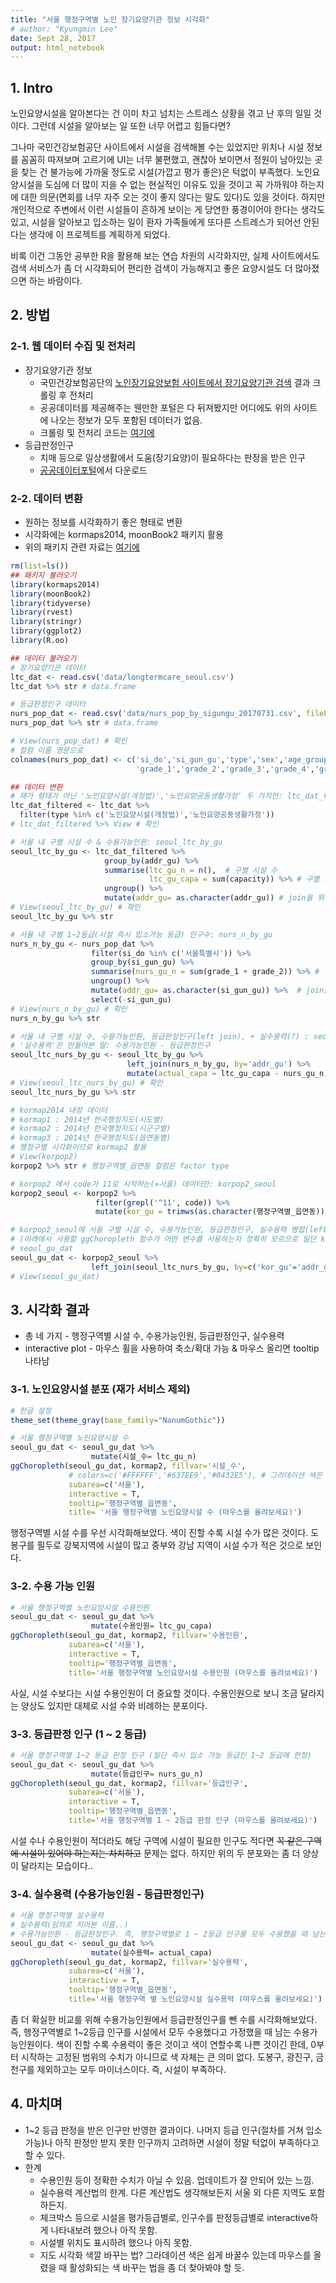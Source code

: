 ```yaml
---
title: "서울 행정구역별 노인 장기요양기관 정보 시각화"
# author: "Kyungmin Lee"
date: Sept 28, 2017
output: html_notebook
---
```

  
## 1. Intro

노인요양시설을 알아본다는 건 이미 차고 넘치는 스트레스 상황을 겪고 난 후의 일일 것이다. 그런데 시설을 알아보는 일 또한 너무 어렵고 힘들다면?  

그나마 국민건강보험공단 사이트에서 시설을 검색해볼 수는 있었지만 위치나 시설 정보를 꼼꼼히 따져보며 고르기에 UI는 너무 불편했고, 괜찮아 보이면서 정원이 남아있는 곳을 찾는 건 불가능에 가까울 정도로 시설(가깝고 평가 좋은)은 턱없이 부족했다. 노인요양시설을 도심에 더 많이 지을 수 없는 현실적인 이유도 있을 것이고 꼭 가까워야 하는지에 대한 의문(면회를 너무 자주 오는 것이 좋지 않다는 말도 있다)도 있을 것이다. 하지만 개인적으로 주변에서 이런 시설들이 흔하게 보이는 게 당연한 풍경이어야 한다는 생각도 있고, 시설을 알아보고 입소하는 일이 환자 가족들에게 또다른 스트레스가 되어선 안된다는 생각에 이 프로젝트를 계획하게 되었다.  

비록 이건 그동안 공부한 R을 활용해 보는 연습 차원의 시각화지만, 실제 사이트에서도 검색 서비스가 좀 더 시각화되어 편리한 검색이 가능해지고 좋은 요양시설도 더 많아졌으면 하는 바람이다.  

## 2. 방법
### 2-1. 웹 데이터 수집 및 전처리
* 장기요양기관 정보
    + 국민건강보험공단의 [노인장기요양보험 사이트에서 장기요양기관 검색](http://www.longtermcare.or.kr/npbs/r/a/201/selectLtcoSrch) 결과 크롤링 후 전처리
    + 공공데이터를 제공해주는 웬만한 포털은 다 뒤져봤지만 어디에도 위의 사이트에 나오는 정보가 모두 포함된 데이터가 없음.
    + 크롤링 및 전처리 코드는 [여기에](https://github.com/econpanna/silver-home-of-seoul/blob/master/src/crawl_preprocess.R)
* 등급판정인구
    + 치매 등으로 일상생활에서 도움(장기요양)이 필요하다는 판정을 받은 인구
    + [공공데이터포털](https://www.data.go.kr/dataset/3051421/fileData.do)에서 다운로드

### 2-2. 데이터 변환
* 원하는 정보를 시각화하기 좋은 형태로 변환
* 시각화에는 kormaps2014, moonBook2 패키지 활용
* 위의 패키지 관련 자료는 [여기에](http://rstudio-pubs-static.s3.amazonaws.com/159183_794d3326ca09428eb519206440ff863d.html)
```r
rm(list=ls())
## 패키지 불러오기
library(kormaps2014)
library(moonBook2)
library(tidyverse)
library(rvest)
library(stringr)
library(ggplot2)
library(R.oo)
```

```r
## 데이터 불러오기
# 장기요양기관 데이터
ltc_dat <- read.csv('data/longtermcare_seoul.csv')
ltc_dat %>% str # data.frame

# 등급판정인구 데이터
nurs_pop_dat <- read.csv('data/nurs_pop_by_sigungu_20170731.csv', fileEncoding = 'cp949')
nurs_pop_dat %>% str # data.frame

# View(nurs_pop_dat) # 확인
# 컬럼 이름 영문으로
colnames(nurs_pop_dat) <- c('si_do','si_gun_gu','type','sex','age_group','apply_n','accept_total',
                            'grade_1','grade_2','grade_3','grade_4','grade_5','grade_none')

```

```r
## 데이터 변환
# 재가 형태가 아닌 '노인요양시설(개정법)','노인요양공동생활가정' 두 가지만: ltc_dat_filtered
ltc_dat_filtered <- ltc_dat %>% 
  filter(type %in% c('노인요양시설(개정법)','노인요양공동생활가정'))
# ltc_dat_filtered %>% View # 확인

# 서울 내 구별 시설 수 & 수용가능인원: seoul_ltc_by_gu
seoul_ltc_by_gu <- ltc_dat_filtered %>% 
                     group_by(addr_gu) %>%
                     summarise(ltc_gu_n = n(),  # 구별 시설 수
                               ltc_gu_capa = sum(capacity)) %>% # 구별 시설 수용가능인원
                     ungroup() %>% 
                     mutate(addr_gu= as.character(addr_gu)) # join을 위해 character 변환  
# View(seoul_ltc_by_gu) # 확인
seoul_ltc_by_gu %>% str

# 서울 내 구별 1~2등급(시설 즉시 입소가능 등급) 인구수: nurs_n_by_gu
nurs_n_by_gu <- nurs_pop_dat %>% 
                  filter(si_do %in% c('서울특별시')) %>% 
                  group_by(si_gun_gu) %>% 
                  summarise(nurs_gu_n = sum(grade_1 + grade_2)) %>% # 구별 등급인구
                  ungroup() %>% 
                  mutate(addr_gu= as.character(si_gun_gu)) %>%  # join을 위해 character 변환
                  select(-si_gun_gu)
# View(nurs_n_by_gu) # 확인 
nurs_n_by_gu %>% str

# 서울 내 구별 시설 수, 수용가능인원, 등급판정인구(left join), + 실수용력(?) : seoul_ltc_nurs_by_gu
# '실수용력'은 만들어본 말: 수용가능인원 - 등급판정인구
seoul_ltc_nurs_by_gu <- seoul_ltc_by_gu %>% 
                          left_join(nurs_n_by_gu, by='addr_gu') %>% 
                          mutate(actual_capa = ltc_gu_capa - nurs_gu_n)
# View(seoul_ltc_nurs_by_gu) # 확인 
seoul_ltc_nurs_by_gu %>% str
```

```r
# kormap2014 내장 데이터
# kormap1 : 2014년 한국행정지도(시도별)
# kormap2 : 2014년 한국행정지도(시군구별)
# kormap3 : 2014년 한국행정지도(읍면동별)
# 행정구별 시각화이므로 kormap2 활용
# View(korpop2)
korpop2 %>% str # 행정구역별_읍면동 컬럼은 factor type
```

```r
# korpop2 에서 code가 11로 시작하는(=서울) 데이터만: korpop2_seoul
korpop2_seoul <- korpop2 %>%
                   filter(grepl('^11', code)) %>% 
                   mutate(kor_gu = trimws(as.character(행정구역별_읍면동))) # join 위해 내장 데이터 구 이름 character 변환 후 공백 제거

# korpop2_seoul에 서울 구별 시설 수, 수용가능인원, 등급판정인구, 실수용력 병합(left join)
# (아래에서 사용할 ggChoropleth 함수가 어떤 변수를 사용하는지 정확히 모르므로 일단 korpop2 변수는 다 남겨둠)
# seoul_gu_dat
seoul_gu_dat <- korpop2_seoul %>% 
                  left_join(seoul_ltc_nurs_by_gu, by=c('kor_gu'='addr_gu')) 
# View(seoul_gu_dat)
```


## 3. 시각화 결과
* 총 네 가지 - 행정구역별 시설 수, 수용가능인원, 등급판정인구, 실수용력
* interactive plot - 마우스 휠을 사용하여 축소/확대 가능 & 마우스 올리면 tooltip 나타남

### 3-1. 노인요양시설 분포 (재가 서비스 제외)
```r
# 한글 설정
theme_set(theme_gray(base_family="NanumGothic"))

# 서울 행정구역별 노인요양시설 수
seoul_gu_dat <- seoul_gu_dat %>% 
                  mutate(시설_수= ltc_gu_n)
ggChoropleth(seoul_gu_dat, kormap2, fillvar='시설_수',
             # colors=c('#FFFFFF','#637EE9','#0432E5'), # 그라데이션 색은 바뀌는데 hover색이 안바뀜 
             subarea=c('서울'),
             interactive = T, 
             tooltip='행정구역별_읍면동',
             title= '서울 행정구역별 노인요양시설 수 (마우스를 올려보세요)')
```
행정구역별 시설 수를 우선 시각화해보았다. 색이 진할 수록 시설 수가 많은 것이다. 도봉구를 필두로 강북지역에 시설이 많고 중부와 강남 지역이 시설 수가 적은 것으로 보인다.

### 3-2. 수용 가능 인원
```r
# 서울 행정구역별 노인요양시설 수용인원
seoul_gu_dat <- seoul_gu_dat %>% 
                  mutate(수용인원= ltc_gu_capa)
ggChoropleth(seoul_gu_dat, kormap2, fillvar='수용인원',
             subarea=c('서울'),
             interactive = T, 
             tooltip='행정구역별_읍면동',
             title='서울 행정구역별 노인요양시설 수용인원 (마우스를 올려보세요)')
```
사실, 시설 수보다는 시설 수용인원이 더 중요할 것이다. 수용인원으로 보니 조금 달라지는 양상도 있지만 대체로 시설 수와 비례하는 분포이다.

### 3-3. 등급판정 인구 (1 ~ 2 등급)
```r
# 서울 행정구역별 1~2 등급 판정 인구 (일단 즉시 입소 가능 등급인 1~2 등급에 한정)
seoul_gu_dat <- seoul_gu_dat %>% 
                  mutate(등급인구= nurs_gu_n)
ggChoropleth(seoul_gu_dat, kormap2, fillvar='등급인구',
             subarea=c('서울'),
             interactive = T, 
             tooltip='행정구역별_읍면동',
             title='서울 행정구역별 1 ~ 2등급 판정 인구 (마우스를 올려보세요)')
```
시설 수나 수용인원이 적더라도 해당 구역에 시설이 필요한 인구도 적다면 ~~꼭 같은 구역에 시설이 있어야 하는지는 차치하고~~ 문제는 없다. 하지만 위의 두 분포와는 좀 더 양상이 달라지는 모습이다..

### 3-4. 실수용력 (수용가능인원 - 등급판정인구)
```r
# 서울 행정구역별 실수용력
# 실수용력(임의로 지어본 이름..)
# 수용가능인원 - 등급판정인구. 즉, 행정구역별로 1 ~ 2등급 인구를 모두 수용했을 때 남는 수용가능인원..
seoul_gu_dat <- seoul_gu_dat %>% 
                  mutate(실수용력= actual_capa)
ggChoropleth(seoul_gu_dat, kormap2, fillvar='실수용력',
             subarea=c('서울'),
             interactive = T, 
             tooltip='행정구역별_읍면동',
             title='서울 행정구역 별 노인요양시설 실수용력 (마우스를 올려보세요)')
```
좀 더 확실한 비교를 위해 수용가능인원에서 등급판정인구를 뺀 수를 시각화해보았다. 즉, 행정구역별로 1~2등급 인구를 시설에서 모두 수용했다고 가정했을 때 남는 수용가능인원이다. 색이 진할 수록 수용력이 좋은 것이고 색이 연할수록 나쁜 것이긴 한데, 0부터 시작하는 고정된 범위의 수치가 아니므로 색 자체는 큰 의미 없다. 도봉구, 광진구, 금천구를 제외하고는 모두 마이너스이다. 즉, 시설이 부족하다.

## 4. 마치며
* 1~2 등급 판정을 받은 인구만 반영한 결과이다. 나머지 등급 인구(절차를 거쳐 입소 가능)나 아직 판정만 받지 못한 인구까지 고려하면 시설이 정말 턱없이 부족하다고 할 수 있다.
* 한계
    + 수용인원 등이 정확한 수치가 아닐 수 있음. 업데이트가 잘 안되어 있는 느낌.
    + 실수용력 계산법의 한계. 다른 계산법도 생각해보든지 서울 외 다른 지역도 포함하든지.
    + 체크박스 등으로 시설을 평가등급별로, 인구수를 판정등급별로 interactive하게 나타내보려 했으나 아직 못함.
    + 시설별 위치도 표시하려 했으나 아직 못함.
    + 지도 시각화 색깔 바꾸는 법? 그라데이션 색은 쉽게 바꿀수 있는데 마우스를 올렸을 때 활성화되는 색 바꾸는 법을 좀 더 찾아봐야 할 듯.
